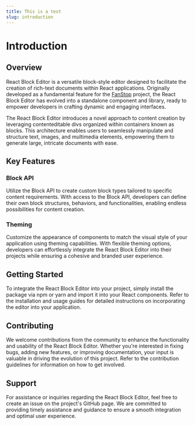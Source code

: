 ```yaml
---
title: This is a test
slug: introduction
---
```


# Introduction

<h2 id="overview">Overview</h2>

React Block Editor is a versatile block-style editor designed to facilitate the creation
of rich-text documents within React applications. Originally developed as a fundamental
feature for the [FanStop](https://fanstop.jackdunn.info) project, the React Block Editor
has evolved into a standalone component and library, ready to empower developers in crafting dynamic and engaging interfaces.

The React Block Editor introduces a novel approach to content creation by leveraging contenteditable divs organized within containers known as blocks. This architecture enables users to seamlessly manipulate and structure text, images, and multimedia elements, empowering them to generate large, intricate documents with ease.

<h2 id="key-features">Key Features</h2>

### Block API

Utilize the Block API to create custom block types tailored to specific content requirements. With access to the Block API, developers can define their own block structures, behaviors, and functionalities, enabling endless possibilities for content creation.

### Theming

Customize the appearance of components to match the visual style of your application using theming capabilities. With flexible theming options, developers can effortlessly integrate the React Block Editor into their projects while ensuring a cohesive and branded user experience.

<h2 id="getting-started">Getting Started</h2>

To integrate the React Block Editor into your project, simply install the package
via npm or yarn and import it into your React components. Refer to the installation
and usage guides for detailed instructions on incorporating the editor into your
application.

<h2 id="contributing">Contributing</h2>

We welcome contributions from the community to enhance the functionality and usability
of the React Block Editor. Whether you're interested in fixing bugs, adding new features,
or improving documentation, your input is valuable in driving the evolution of this
project. Refer to the contribution guidelines for information on how to get involved.

<h2 id="support">Support</h2>

For assistance or inquiries regarding the React Block Editor, feel free to create
an issue on the project's GitHub page. We are committed to providing timely assistance
and guidance to ensure a smooth integration and optimal user experience.
